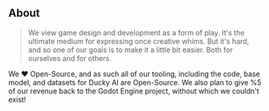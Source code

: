 ## About

> We view game design and development as a form of play. It's the ultimate medium for expressing once creative whims. But it's hard, and so one of our goals is to make it a little bit easier. Both for ourselves and for others.

We :heart: Open-Source, and as such all of our tooling, including the code, base model, and datasets for Ducky AI are Open-Source. We also plan to give %5 of our revenue back to the Godot Engine project, without which we couldn't exist!